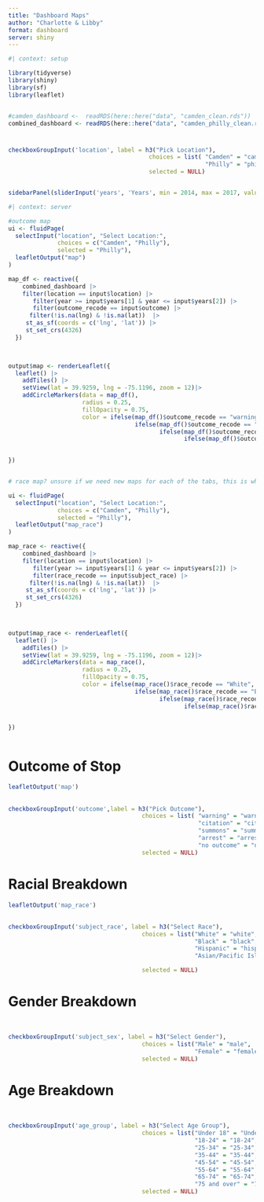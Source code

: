 ```yaml
---
title: "Dashboard Maps"
author: "Charlotte & Libby"
format: dashboard
server: shiny
---
```


```r
#| context: setup

library(tidyverse)
library(shiny)
library(sf)
library(leaflet)


#camden_dashboard <-  readRDS(here::here("data", "camden_clean.rds"))
combined_dashboard <- readRDS(here::here("data", "camden_philly_clean.rds"))

```

#  {.sidebar}

```r
checkboxGroupInput('location', label = h3("Pick Location"),
                                        choices = list( "Camden" = "camden",
                                                        "Philly" = "philly"),
                                        selected = NULL)


sidebarPanel(sliderInput('years', 'Years', min = 2014, max = 2017, value = c(2014, 2017), sep = NULL))


```


```r
#| context: server

#outcome map
ui <- fluidPage(
  selectInput("location", "Select Location:",
              choices = c("Camden", "Philly"),
              selected = "Philly"),
  leafletOutput("map")
)

map_df <- reactive({
    combined_dashboard |> 
    filter(location == input$location) |> 
       filter(year >= input$years[1] & year <= input$years[2]) |> 
       filter(outcome_recode == input$outcome) |> 
      filter(!is.na(lng) & !is.na(lat))  |> 
     st_as_sf(coords = c('lng', 'lat')) |> 
     st_set_crs(4326)
  })
  


output$map <- renderLeaflet({
  leaflet() |> 
    addTiles() |> 
    setView(lat = 39.9259, lng = -75.1196, zoom = 12)|> 
    addCircleMarkers(data = map_df(), 
                     radius = 0.25, 
                     fillOpacity = 0.75,
                     color = ifelse(map_df()$outcome_recode == "warning", "blue",
                                    ifelse(map_df()$outcome_recode == "citation", "orange",
                                           ifelse(map_df()$outcome_recode == "summons", "red",
                                                  ifelse(map_df()$outcome_recode == "arrest", "purple", "gray")))))
  

})


# race map? unsure if we need new maps for each of the tabs, this is where I got stuck

ui <- fluidPage(
  selectInput("location", "Select Location:",
              choices = c("Camden", "Philly"),
              selected = "Philly"),
  leafletOutput("map_race")
)

map_race <- reactive({
    combined_dashboard |> 
    filter(location == input$location) |> 
       filter(year >= input$years[1] & year <= input$years[2]) |> 
       filter(race_recode == input$subject_race) |> 
      filter(!is.na(lng) & !is.na(lat))  |> 
     st_as_sf(coords = c('lng', 'lat')) |> 
     st_set_crs(4326)
  })
  


output$map_race <- renderLeaflet({
  leaflet() |> 
    addTiles() |> 
    setView(lat = 39.9259, lng = -75.1196, zoom = 12)|> 
    addCircleMarkers(data = map_race(), 
                     radius = 0.25, 
                     fillOpacity = 0.75,
                     color = ifelse(map_race()$race_recode == "White", "blue",
                                    ifelse(map_race()$race_recode == "Black", "orange",
                                           ifelse(map_race()$race_recode == "Hispanic", "red",
                                                  ifelse(map_race()$race_recode == "Asian/Pacific Islander", "purple", "gray")))))
  

})



```

# Outcome of Stop

```r
leafletOutput('map')
```

## {.sidebar}
```r
checkboxGroupInput('outcome',label = h3("Pick Outcome"),
                                      choices = list( "warning" = "warning",
                                                      "citation" = "citation",
                                                      "summons" = "summons",
                                                      "arrest" = "arrest",
                                                      "no outcome" = "no outcome"),
                                      selected = NULL)
```

# Racial Breakdown
```r
leafletOutput('map_race')
```

## {.sidebar}
```r
checkboxGroupInput('subject_race', label = h3("Select Race"),
                                      choices = list("White" = "white",
                                                     "Black" = "black",
                                                     "Hispanic" = "hispanic",
                                                     "Asian/Pacific Islander" = "asian/pacific islander"),

                                      selected = NULL)

```

# Gender Breakdown
```r

```

## {.sidebar}
```r
checkboxGroupInput('subject_sex', label = h3("Select Gender"),
                                      choices = list("Male" = "male",
                                                     "Female" = "female"),
                                      selected = NULL)


```

# Age Breakdown
```r

```

## {.sidebar}
```r

checkboxGroupInput('age_group', label = h3("Select Age Group"),
                                      choices = list("Under 18" = "Under 18",
                                                     "18-24" = "18-24",
                                                     "25-34" = "25-34",
                                                     "35-44" = "35-44",
                                                     "45-54" = "45-54",
                                                     "55-64" = "55-64",
                                                     "65-74" = "65-74",
                                                     "75 and over" = "75 and over"),
                                      selected = NULL)

```
